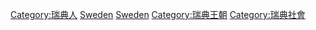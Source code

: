 {{Commonscat|Nobility of Sweden}}

[[Category:瑞典人|Category:瑞典人]]
[[Category:歐洲貴族|Sweden]]
[[Category:各國貴族|Sweden]]
[[Category:瑞典王朝|Category:瑞典王朝]]
[[Category:瑞典社會|Category:瑞典社會]]